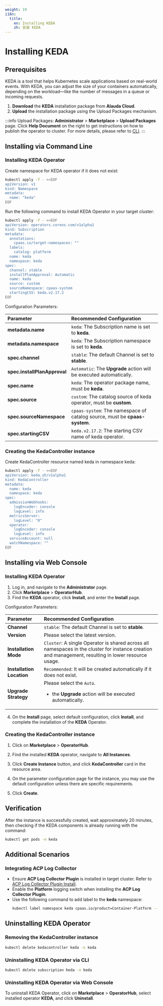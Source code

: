 ```yaml
---
weight: 19
i18n:
  title:
    en: Installing KEDA
    zh: 安装 KEDA
---
```


# Installing KEDA

## Prerequisites

KEDA is a tool that helps Kubernetes scale applications based on real-world events. With KEDA, you can adjust the size of your containers automatically, depending on the workload—like the number of messages in a queue or incoming requests.

1. **Download** the **KEDA** installation package from **Alauda Cloud**.
2. **Upload** the installation package using the Upload Packages mechanism.

:::info
Upload Packages:
**Administrator** > **Marketplace** > **Upload Packages** page.
Click **Help Document** on the right to get instructions on how to publish the operator to cluster. For more details, please refer to [CLI](/ui/cli_tools/index.mdx).
:::

## Installing via Command Line

### Installing KEDA Operator
Create namespace for KEDA operator if it does not exist:
```bash
kubectl apply -f - <<EOF
apiVersion: v1
kind: Namespace
metadata:
  name: "keda"
EOF
```

Run the following command to install KEDA Operator in your target cluster:
```bash
kubectl apply -f - <<EOF
apiVersion: operators.coreos.com/v1alpha1
kind: Subscription
metadata:
  annotations:
    cpaas.io/target-namespaces: ""
  labels:
    catalog: platform
  name: keda
  namespace: keda
spec:
  channel: stable
  installPlanApproval: Automatic
  name: keda
  source: custom
  sourceNamespace: cpaas-system
  startingCSV: keda.v2.17.2
EOF
```
Configuration Parameters:

| **Parameter**   | **Recommended Configuration**       |
| :------- | :------------------------------------------|
| **metadata.name**   | `keda`: The Subscription name is set to **keda**.   |
| **metadata.namespace**   | `keda`: The Subscription namespace is set to **keda**.   |
| **spec.channel** | `stable`: The default Channel is set to **stable**.                          |
| **spec.installPlanApproval** | `Automatic`: The **Upgrade** action will be executed automatically. |
| **spec.name** | `keda`: The operator package name, must be **keda**.  |
| **spec.source** | `custom`: The catalog source of keda operator, must be **custom**.   |
| **spec.sourceNamespace** | `cpaas-system`: The namespace of catalog source, must be **cpaas-system**.   |
| **spec.startingCSV** | `keda.v2.17.2`: The starting CSV name of keda operator.   |

### Creating the KedaController instance

Create KedaController resource named keda in namespace keda:
```bash
kubectl apply -f - <<EOF
apiVersion: keda.sh/v1alpha1
kind: KedaController
metadata:
  name: keda
  namespace: keda
spec:
  admissionWebhooks:
    logEncoder: console
    logLevel: info
  metricsServer:
    logLevel: "0"
  operator:
    logEncoder: console
    logLevel: info
  serviceAccount: null
  watchNamespace: ""
EOF
```

## Installing via Web Console

### Installing KEDA Operator

1. Log in, and navigate to the **Administrator** page.
2. Click **Marketplace** > **OperatorHub**.
3. Find the **KEDA** operator, click **Install**, and enter the **Install** page.

Configuration Parameters:

| **Parameter**   | **Recommended Configuration**       |
| :------- | :------------------------------------------|
| **Channel**   | `stable`: The default Channel is set to **stable**.   |
| **Version**   | Please select the latest version.|
| **Installation Mode** | `Cluster`: A single Operator is shared across all namespaces in the cluster for instance creation and management, resulting in lower resource usage.                          |
| **Installation Location** | `Recommended`: It will be created automatically if it does not exist. |
| **Upgrade Strategy** | Please select the `Auto`. <ul><li>the **Upgrade** action will be executed automatically.</li></ul> |

4. On the **Install** page, select default configuration, click **Install**, and complete the installation of the **KEDA** Operator.

### Creating the KedaController instance

1. Click on **Marketplace** > **OperatorHub**.

2. Find the installed **KEDA** operator, navigate to **All Instances**.

3. Click **Create Instance** button, and click **KedaController** card in the resource area.

4. On the parameter configuration page for the instance, you may use the default configuration unless there are specific requirements.

5. Click **Create**.

## Verification

After the instance is successfully created, wait approximately 20 minutes, then checking if the KEDA components is already running with the command:

```bash
kubectl get pods -n keda
```

## Additional Scenarios

### Integrating ACP Log Collector

- Ensure **ACP Log Collector Plugin** is installed in target cluster. Refer to [ACP Log Collector Plugin Install](/observability/log/install_log#install-acp-log-collector-plugin).
- Enable the **Platform** logging switch when installing the **ACP Log Collector Plugin**.
- Use the following command to add label to the **keda** namespace:
    ```bash
    kubectl label namespace keda cpaas.io/product=Container-Platform --overwrite
    ```

## Uninstalling KEDA Operator

### Removing the KedaController instance
```bash
kubectl delete kedacontroller keda -n keda
```

### Uninstalling KEDA Operator via CLI
```bash
kubectl delete subscription keda -n keda
```

### Uninstalling KEDA Operator via Web Console

To uninstall KEDA Operator, click on **Marketplace** > **OperatorHub**, select installed operator **KEDA**, and click **Uninstall**.
